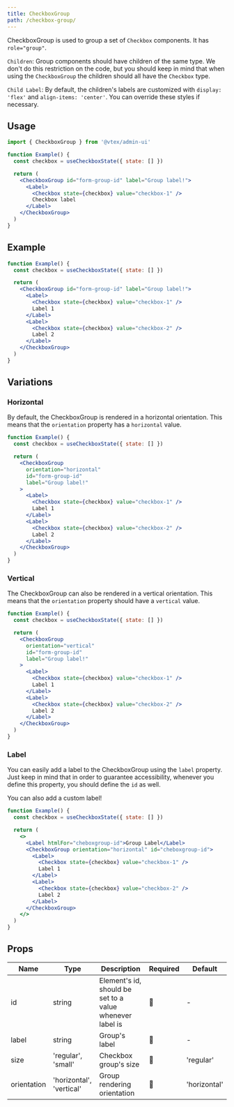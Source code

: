 ```yaml
---
title: CheckboxGroup
path: /checkbox-group/
---
```


CheckboxGroup is used to group a set of `Checkbox` components. It has `role="group"`.

`Children`: Group components should have children of the same type. We don't do this restriction on the code, but you should keep in mind that when using the `CheckboxGroup` the children should all have the `Checkbox` type.

`Child Label`: By default, the children's labels are customized with `display: 'flex'` and `align-items: 'center'`. You can override these styles if necessary.

## Usage

```jsx isStatic
import { CheckboxGroup } from '@vtex/admin-ui'

function Example() {
  const checkbox = useCheckboxState({ state: [] })

  return (
    <CheckboxGroup id="form-group-id" label="Group label!">
      <Label>
        <Checkbox state={checkbox} value="checkbox-1" />
        Checkbox label
      </Label>
    </CheckboxGroup>
  )
}
```

## Example

```jsx live
function Example() {
  const checkbox = useCheckboxState({ state: [] })

  return (
    <CheckboxGroup id="form-group-id" label="Group label!">
      <Label>
        <Checkbox state={checkbox} value="checkbox-1" />
        Label 1
      </Label>
      <Label>
        <Checkbox state={checkbox} value="checkbox-2" />
        Label 2
      </Label>
    </CheckboxGroup>
  )
}
```

## Variations

### Horizontal

By default, the CheckboxGroup is rendered in a horizontal orientation. This means that the `orientation` property has a `horizontal` value.

```jsx live
function Example() {
  const checkbox = useCheckboxState({ state: [] })

  return (
    <CheckboxGroup
      orientation="horizontal"
      id="form-group-id"
      label="Group label!"
    >
      <Label>
        <Checkbox state={checkbox} value="checkbox-1" />
        Label 1
      </Label>
      <Label>
        <Checkbox state={checkbox} value="checkbox-2" />
        Label 2
      </Label>
    </CheckboxGroup>
  )
}
```

### Vertical

The CheckboxGroup can also be rendered in a vertical orientation. This means that the `orientation` property should have a `vertical` value.

```jsx live
function Example() {
  const checkbox = useCheckboxState({ state: [] })

  return (
    <CheckboxGroup
      orientation="vertical"
      id="form-group-id"
      label="Group label!"
    >
      <Label>
        <Checkbox state={checkbox} value="checkbox-1" />
        Label 1
      </Label>
      <Label>
        <Checkbox state={checkbox} value="checkbox-2" />
        Label 2
      </Label>
    </CheckboxGroup>
  )
}
```

### Label

You can easily add a label to the CheckboxGroup using the `label` property. Just keep in mind that in order to guarantee accessibility, whenever you define this property, you should define the `id` as well.

You can also add a custom label!

```jsx live
function Example() {
  const checkbox = useCheckboxState({ state: [] })

  return (
    <>
      <Label htmlFor="cheboxgroup-id">Group Label</Label>
      <CheckboxGroup orientation="horizontal" id="cheboxgroup-id">
        <Label>
          <Checkbox state={checkbox} value="checkbox-1" />
          Label 1
        </Label>
        <Label>
          <Checkbox state={checkbox} value="checkbox-2" />
          Label 2
        </Label>
      </CheckboxGroup>
    </>
  )
}
```

## Props

| Name        | Type                     | Description                                              | Required | Default      |
| ----------- | ------------------------ | -------------------------------------------------------- | -------- | ------------ |
| id          | string                   | Element's id, should be set to a value whenever label is | 🚫       | -            |
| label       | string                   | Group's label                                            | 🚫       | -            |
| size        | 'regular', 'small'       | Checkbox group's size                                    | 🚫       | 'regular'    |
| orientation | 'horizontal', 'vertical' | Group rendering orientation                              | 🚫       | 'horizontal' |
